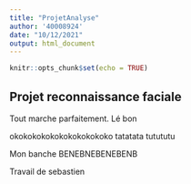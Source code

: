 ```yaml
---
title: "ProjetAnalyse"
author: '40008924'
date: "10/12/2021"
output: html_document
---
```


```r
knitr::opts_chunk$set(echo = TRUE)
```

## Projet reconnaissance faciale

Tout marche parfaitement.
Lé bon


okokokokokokokokokokoko
tatatata
tutututu

Mon banche
BENEBNEBENEBENB

Travail de sebastien